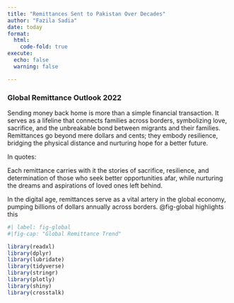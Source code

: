 ```yaml
---
title: "Remittances Sent to Pakistan Over Decades" 
author: "Fazila Sadia" 
date: today 
format:    
  html:     
    code-fold: true 
execute:   
  echo: false   
  warning: false

---
```


### Global Remittance Outlook 2022

Sending money back home is more than a simple financial transaction. It serves as a lifeline that connects families across borders, symbolizing love, sacrifice, and the unbreakable bond between migrants and their families. Remittances go beyond mere dollars and cents; they embody resilience, bridging the physical distance and nurturing hope for a better future.

In quotes:

Each remittance carries with it the stories of sacrifice, resilience, and determination of those who seek better opportunities afar, while nurturing the dreams and aspirations of loved ones left behind.



In the digital age, remittances serve as a vital artery in the global economy, pumping billions of dollars annually across borders.  @fig-global highlights this

```r
#| label: fig-global 
#|fig-cap: "Global Remittance Trend"   

library(readxl) 
library(dplyr) 
library(lubridate) 
library(tidyverse) 
library(stringr) 
library(plotly) 
library(shiny) 
library(crosstalk)  
```